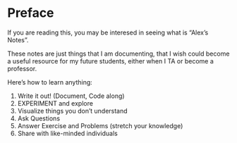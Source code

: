 # Preface {.unnumbered}

If you are reading this, you may be interesed in seeing what is "Alex's Notes". 

These notes are just things that I am documenting, that I wish could become a useful resource for my future students, either when I TA or become a professor.

Here's how to learn anything:

1. Write it out! (Document, Code along)
2. EXPERIMENT and explore
3. Visualize things you don't understand
4. Ask Questions
5. Answer Exercise and Problems (stretch your knowledge)
6. Share with like-minded individuals